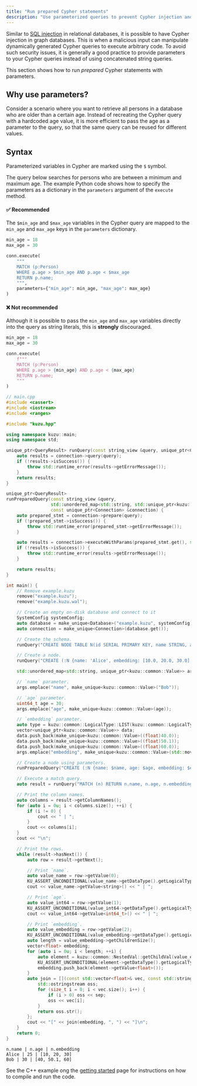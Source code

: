 ```yaml
---
title: "Run prepared Cypher statements"
description: "Use parameterized queries to prevent Cypher injection and improve query performance"
---
```



Similar to [SQL injection](https://en.wikipedia.org/wiki/SQL_injection) in relational databases,
it is possible to have Cypher injection in graph databases. This is when a malicious input can manipulate
dynamically generated Cypher queries to execute arbitrary code.
To avoid such security issues, it is generally a good practice to provide parameters to your Cypher queries instead of
using concatenated string queries.

This section shows how to run *prepared* Cypher statements with parameters.

## Why use parameters?

Consider a scenario where you want to retrieve all persons in a database who are older than a certain age.
Instead of recreating the Cypher query with a hardcoded age value, it is more efficient to pass the age as a parameter
to the query, so that the same query can be reused for different values.

## Syntax

Parameterized variables in Cypher are marked using the `$` symbol.

<Tabs syncKey="prepared-statements">

<TabItem label="Python">

The query below searches for persons who are between a minimum and maximum age.
The example Python code shows how to specify the parameters as a dictionary in the `parameters`
argument of the `execute` method.

#### ✅ Recommended

The `$min_age` and `$max_age` variables in the Cypher query are mapped to the `min_age` and `max_age`
keys in the `parameters` dictionary.

```py
min_age = 18
max_age = 30

conn.execute(
    """
    MATCH (p:Person)
    WHERE p.age > $min_age AND p.age < $max_age
    RETURN p.name;
    """,
    parameters={"min_age": min_age, "max_age": max_age}
)
```

#### ❌ Not recommended

Although it is possible to pass the `min_age` and `max_age` variables directly into the query as
string literals, this is **strongly** discouraged.

```py
min_age = 18
max_age = 30

conn.execute(
    f"""
    MATCH (p:Person)
    WHERE p.age > {min_age} AND p.age < {max_age}
    RETURN p.name;
    """
)
```
</TabItem>

<TabItem label="C++">

```cpp
// main.cpp
#include <cassert>
#include <iostream>
#include <ranges>

#include "kuzu.hpp"

using namespace kuzu::main;
using namespace std;

unique_ptr<QueryResult> runQuery(const string_view &query, unique_ptr<Connection> &connection) {
    auto results = connection->query(query);
    if (!results->isSuccess()) {
        throw std::runtime_error(results->getErrorMessage());
    }
    return results;
}

unique_ptr<QueryResult>
runPreparedQuery(const string_view &query,
                 std::unordered_map<std::string, std::unique_ptr<kuzu::common::Value>> inputParams,
                 const unique_ptr<Connection> &connection) {
    auto prepared_stmt = connection->prepare(query);
    if (!prepared_stmt->isSuccess()) {
        throw std::runtime_error(prepared_stmt->getErrorMessage());
    }

    auto results = connection->executeWithParams(prepared_stmt.get(), std::move(inputParams));
    if (!results->isSuccess()) {
        throw std::runtime_error(results->getErrorMessage());
    }

    return results;
}

int main() {
    // Remove example.kuzu
    remove("example.kuzu");
    remove("example.kuzu.wal");

    // Create an empty on-disk database and connect to it
    SystemConfig systemConfig;
    auto database = make_unique<Database>("example.kuzu", systemConfig);
    auto connection = make_unique<Connection>(database.get());

    // Create the schema.
    runQuery("CREATE NODE TABLE N(id SERIAL PRIMARY KEY, name STRING, age INT64, embedding FLOAT[])", connection);

    // Create a node.
    runQuery("CREATE (:N {name: 'Alice', embedding: [10.0, 20.0, 30.0], age: 25});", connection);

    std::unordered_map<std::string, unique_ptr<kuzu::common::Value>> args;

    // `name` parameter.
    args.emplace("name", make_unique<kuzu::common::Value>("Bob"));

    // `age` parameter.
    uint64_t age = 30;
    args.emplace("age", make_unique<kuzu::common::Value>(age));

    // `embedding` parameter.
    auto type = kuzu::common::LogicalType::LIST(kuzu::common::LogicalType::FLOAT());
    vector<unique_ptr<kuzu::common::Value>> data;
    data.push_back(make_unique<kuzu::common::Value>((float)40.0));
    data.push_back(make_unique<kuzu::common::Value>((float)50.1));
    data.push_back(make_unique<kuzu::common::Value>((float)60.0));
    args.emplace("embedding", make_unique<kuzu::common::Value>(std::move(type), std::move(data)));

    // Create a node using parameters.
    runPreparedQuery("CREATE (:N {name: $name, age: $age, embedding: $embedding});", std::move(args), connection);

    // Execute a match query.
    auto result = runQuery("MATCH (n) RETURN n.name, n.age, n.embedding;", connection);

    // Print the column names.
    auto columns = result->getColumnNames();
    for (auto i = 0u; i < columns.size(); ++i) {
        if (i != 0) {
            cout << " | ";
        }
        cout << columns[i];
    }
    cout << "\n";

    // Print the rows.
    while (result->hasNext()) {
        auto row = result->getNext();

        // Print `name`.
        auto value_name = row->getValue(0);
        KU_ASSERT_UNCONDITIONAL(value_name->getDataType().getLogicalTypeID() == kuzu::common::LogicalTypeID::STRING);
        cout << value_name->getValue<string>() << " | ";

        // Print `age`.
        auto value_int64 = row->getValue(1);
        KU_ASSERT_UNCONDITIONAL(value_int64->getDataType().getLogicalTypeID() == kuzu::common::LogicalTypeID::INT64);
        cout << value_int64->getValue<int64_t>() << " | ";

        // Print `embedding`.
        auto value_embedding = row->getValue(2);
        KU_ASSERT_UNCONDITIONAL(value_embedding->getDataType().getLogicalTypeID() == kuzu::common::LogicalTypeID::LIST);
        auto length = value_embedding->getChildrenSize();
        vector<float> embedding;
        for (auto i = 0u; i < length; ++i) {
            auto element = kuzu::common::NestedVal::getChildVal(value_embedding, i);
            KU_ASSERT_UNCONDITIONAL(element->getDataType().getLogicalTypeID() == kuzu::common::LogicalTypeID::FLOAT);
            embedding.push_back(element->getValue<float>());
        }
        auto join = [](const std::vector<float>& vec, const std::string& sep) {
            std::ostringstream oss;
            for (size_t i = 0; i < vec.size(); i++) {
                if (i > 0) oss << sep;
                oss << vec[i];
            }
            return oss.str();
        };
        cout << "[" << join(embedding, ", ") << "]\n";
    }
    return 0;
}
```
```
n.name | n.age | n.embedding
Alice | 25 | [10, 20, 30]
Bob | 30 | [40, 50.1, 60]
```
See the C++ example ong the [getting started](/get-started) page for
instructions on how to compile and run the code.

</TabItem>

</Tabs>
